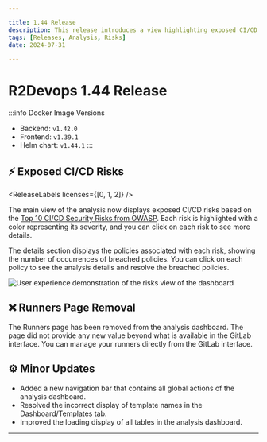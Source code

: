 ```yaml
---

title: 1.44 Release  
description: This release introduces a view highlighting exposed CI/CD risks.  
tags: [Releases, Analysis, Risks]  
date: 2024-07-31  

---
```


# R2Devops 1.44 Release


:::info Docker Image Versions
- Backend: `v1.42.0`
- Frontend: `v1.39.1`
- Helm chart: `v1.44.1`
:::

<!--truncate-->

## ⚡ Exposed CI/CD Risks

<ReleaseLabels licenses={[0, 1, 2]} />

The main view of the analysis now displays exposed CI/CD risks based on the [Top 10 CI/CD Security Risks from OWASP](https://owasp.org/www-project-top-10-ci-cd-security-risks/).
Each risk is highlighted with a color representing its severity, and you can click on each risk to see more details.

The details section displays the policies associated with each risk, showing the number of occurrences of breached policies. You can click on each policy to see the analysis details and resolve the breached policies.

![User experience demonstration of the risks view of the dashboard](./dashboard_risks.gif)

## ❌ Runners Page Removal

The Runners page has been removed from the analysis dashboard. 
The page did not provide any new value beyond what is available in the GitLab interface. You can manage your runners directly from the GitLab interface.

## ⚙️ Minor Updates

- Added a new navigation bar that contains all global actions of the analysis dashboard.
- Resolved the incorrect display of template names in the Dashboard/Templates tab.
- Improved the loading display of all tables in the analysis dashboard.

-----

<ReleaseBottomButton />